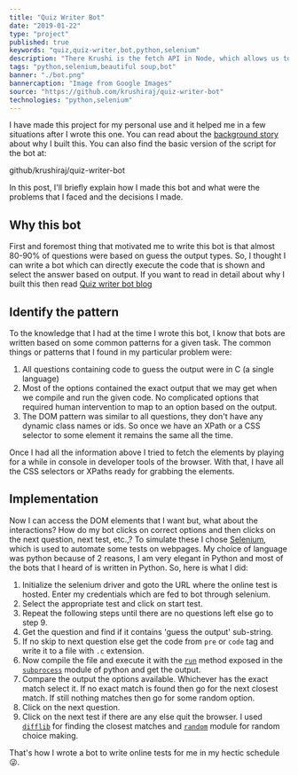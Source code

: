 ```yaml
---
title: "Quiz Writer Bot"
date: "2019-01-22"
type: "project"
published: true
keywords: "quiz,quiz-writer,bot,python,selenium"
description: "There Krushi is the fetch API in Node, which allows us to make a HTTP request and get some information from the servers. We can use that to make REST calls, get HTML content of a webpage and many more things."
tags: "python,selenium,beautiful soup,bot"
banner: "./bot.png"
bannercaption: "Image from Google Images"
source: "https://github.com/krushiraj/quiz-writer-bot"
technologies: "python,selenium"
---
```


I have made this project for my personal use and it helped me in a few situations after I wrote this one. You can read about the [background story](/writings/quiz-writer-blog) about why I built this. You can also find the basic version of the script for the bot at:

github/krushiraj/quiz-writer-bot

In this post, I'll briefly explain how I made this bot and what were the problems that I faced and the decisions I made.

## Why this bot

First and foremost thing that motivated me to write this bot is that almost 80-90% of questions were based on guess the output types. So, I thought I can write a bot which can directly execute the code that is shown and select the answer based on output. If you want to read in detail about why I built this then read [Quiz writer bot blog](/writings/quiz-writer-blog)

## Identify the pattern

To the knowledge that I had at the time I wrote this bot, I know that bots are written based on some common patterns for a given task. The common things or patterns that I found in my particular problem were:

  1. All questions containing code to guess the output were in C (a single language)
  1. Most of the options contained the exact output that we may get when we compile and run the given code. No complicated options that required human intervention to map to an option based on the output.
  1. The DOM pattern was similar to all questions, they don't have any dynamic class names or ids. So once we have an XPath or a CSS selector to some element it remains the same all the time.

Once I had all the information above I tried to fetch the elements by playing for a while in console in developer tools of the browser. With that, I have all the CSS selectors or XPaths ready for grabbing the elements.

## Implementation

Now I can access the DOM elements that I want but, what about the interactions? How do my bot clicks on correct options and then clicks on the next question, next test, etc.,? To simulate these I chose [Selenium](https://selenium-python.readthedocs.io/), which is used to automate some tests on webpages. My choice of language was python because of 2 reasons, I am very elegant in Python and most of the bots that I heard of is written in Python. So, here is what I did:

1. Initialize the selenium driver and goto the URL where the online test is hosted. Enter my credentials which are fed to bot through selenium.
1. Select the appropriate test and click on start test.
1. Repeat the following steps until there are no questions left else go to step 9.
1. Get the question and find if it contains 'guess the output' sub-string.
1. If no skip to next question else get the code from `pre` or `code` tag and write it to a file with `.c` extension.
1. Now compile the file and execute it with the [`run`](https://docs.python.org/3.7/library/subprocess.html#subprocess.run) method exposed in the [`subprocess`](https://docs.python.org/3.7/library/subprocess.html) module of python and get the output.
1. Compare the output the options available. Whichever has the exact match select it. If no exact match is found then go for the next closest match. If still nothing matches then go for some random option.
1. Click on the next question.
1. Click on the next test if there are any else quit the browser.
I used [`difflib`](https://docs.python.org/3/library/difflib.html) for finding the closest matches and [`random`](https://docs.python.org/3/library/random.html) module for random choice making.

That's how I wrote a bot to write online tests for me in my hectic schedule 😜.

